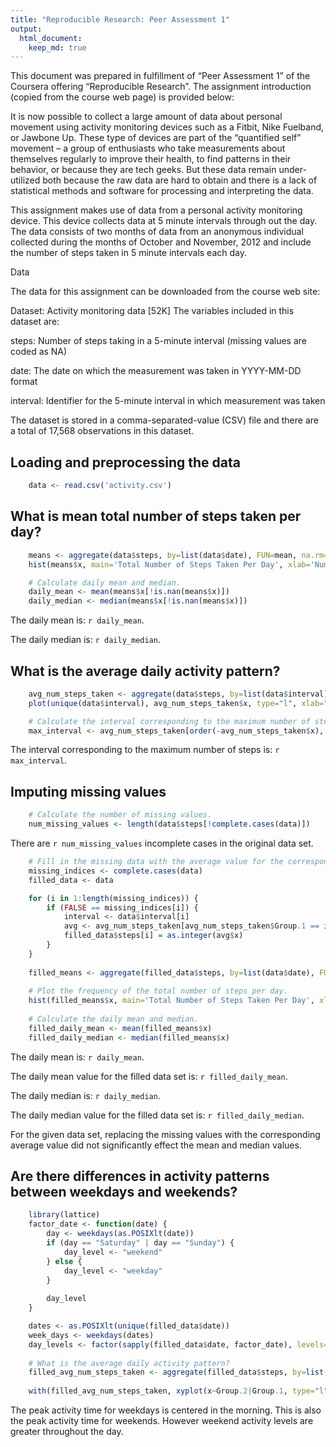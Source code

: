 ```yaml
---
title: "Reproducible Research: Peer Assessment 1"
output: 
  html_document:
    keep_md: true
---
```

This document was prepared in fulfillment of "Peer Assessment 1" of the Coursera offering "Reproducible Research".  The assignment introduction (copied from the course web page) is provided below:

It is now possible to collect a large amount of data about personal movement using activity monitoring devices such as a Fitbit, Nike Fuelband, or Jawbone Up. These type of devices are part of the “quantified self” movement – a group of enthusiasts who take measurements about themselves regularly to improve their health, to find patterns in their behavior, or because they are tech geeks. But these data remain under-utilized both because the raw data are hard to obtain and there is a lack of statistical methods and software for processing and interpreting the data.

This assignment makes use of data from a personal activity monitoring device. This device collects data at 5 minute intervals through out the day. The data consists of two months of data from an anonymous individual collected during the months of October and November, 2012 and include the number of steps taken in 5 minute intervals each day.

Data

The data for this assignment can be downloaded from the course web site:

Dataset: Activity monitoring data [52K]
The variables included in this dataset are:

steps: Number of steps taking in a 5-minute interval (missing values are coded as NA)

date: The date on which the measurement was taken in YYYY-MM-DD format

interval: Identifier for the 5-minute interval in which measurement was taken

The dataset is stored in a comma-separated-value (CSV) file and there are a total of 17,568 observations in this dataset.

## Loading and preprocessing the data
```r
    data <- read.csv('activity.csv')
```
## What is mean total number of steps taken per day?
```r
    means <- aggregate(data$steps, by=list(data$date), FUN=mean, na.rm=TRUE)
    hist(means$x, main='Total Number of Steps Taken Per Day', xlab='Number of Steps')

    # Calculate daily mean and median.
    daily_mean <- mean(means$x[!is.nan(means$x)])
    daily_median <- median(means$x[!is.nan(means$x)])
```
The daily mean is: `r daily_mean`.

The daily median is: `r daily_median`.

## What is the average daily activity pattern?
```r
    avg_num_steps_taken <- aggregate(data$steps, by=list(data$interval), FUN=mean, na.rm=TRUE)
    plot(unique(data$interval), avg_num_steps_taken$x, type="l", xlab="Interval", ylab="Number of steps taken")

    # Calculate the interval corresponding to the maximum number of steps.
    max_interval <- avg_num_steps_taken[order(-avg_num_steps_taken$x), ]$Group.1[1]

```
The interval corresponding to the maximum number of steps is: `r max_interval`.

## Imputing missing values
```r
    # Calculate the number of missing values.
    num_missing_values <- length(data$steps[!complete.cases(data)])
```
There are `r num_missing_values` incomplete cases in the original data set.

```r
    # Fill in the missing data with the average value for the corresponding interval.
    missing_indices <- complete.cases(data)
    filled_data <- data

    for (i in 1:length(missing_indices)) {
        if (FALSE == missing_indices[i]) {
            interval <- data$interval[i]
            avg <- avg_num_steps_taken[avg_num_steps_taken$Group.1 == interval, ]
            filled_data$steps[i] = as.integer(avg$x)
        }
    }
    
    filled_means <- aggregate(filled_data$steps, by=list(data$date), FUN=mean)
    
    # Plot the frequency of the total number of steps per day.
    hist(filled_means$x, main='Total Number of Steps Taken Per Day', xlab='Number of Steps')
    
    # Calculate the daily mean and median.
    filled_daily_mean <- mean(filled_means$x)
    filled_daily_median <- median(filled_means$x)
```
The daily mean is: `r daily_mean`.

The daily mean value for the filled data set is: `r filled_daily_mean`.

The daily median is: `r daily_median`.

The daily median value for the filled data set is: `r filled_daily_median`.

For the given data set, replacing the missing values with the corresponding average value did not significantly effect the mean and median values.

## Are there differences in activity patterns between weekdays and weekends?
```r
    library(lattice)
    factor_date <- function(date) {
        day <- weekdays(as.POSIXlt(date))
        if (day == "Saturday" | day == "Sunday") {
            day_level <- "weekend"
        } else {
            day_level <- "weekday"
        }
        
        day_level
    }

    dates <- as.POSIXlt(unique(filled_data$date))
    week_days <- weekdays(dates)
    day_levels <- factor(sapply(filled_data$date, factor_date), levels=c("weekday", "weekend"))
 
    # What is the average daily activity pattern?
    filled_avg_num_steps_taken <- aggregate(filled_data$steps, by=list(day_levels, filled_data$interval), FUN=mean)
    
    with(filled_avg_num_steps_taken, xyplot(x~Group.2|Group.1, type="l", xlab="Interval", ylab="Number of steps"))
```

The peak activity time for weekdays is centered in the morning.  This is also the peak activity time for weekends.  However weekend activity levels are greater throughout the day.